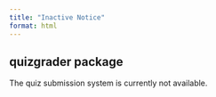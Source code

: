 ```yaml
---
title: "Inactive Notice"
format: html
---
```


## quizgrader package

The quiz submission system is currently not available.

